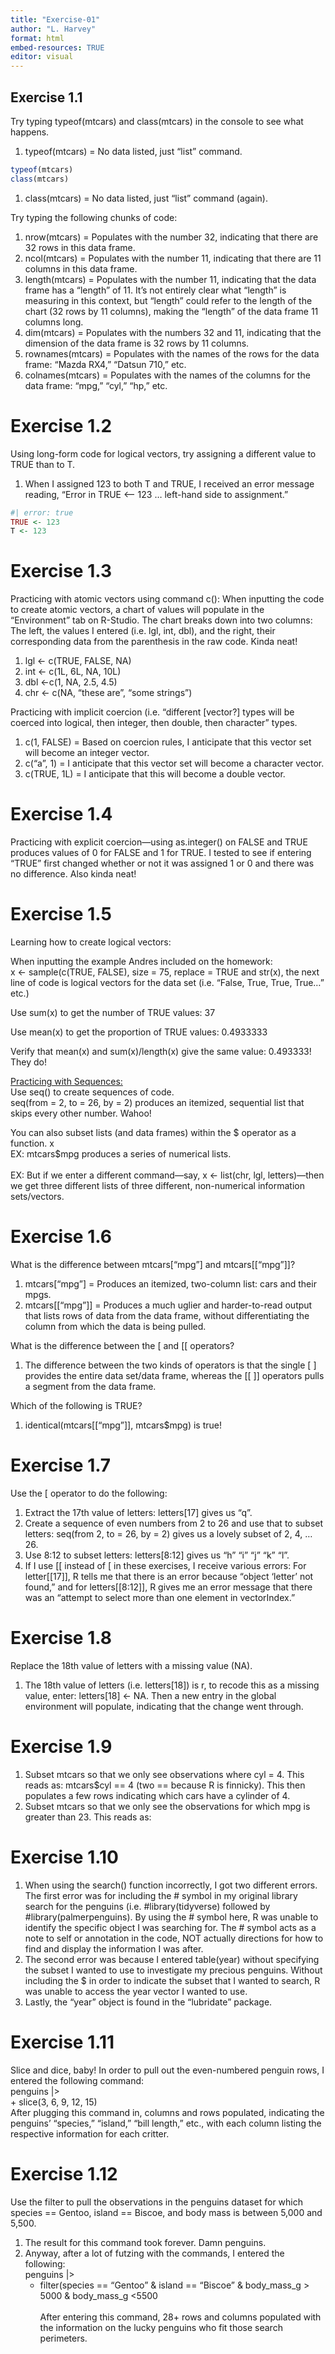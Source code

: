 ```yaml
---
title: "Exercise-01"
author: "L. Harvey"
format: html
embed-resources: TRUE
editor: visual
---
```


## Exercise 1.1

Try typing typeof(mtcars) and class(mtcars) in the console to see what happens.

1.  typeof(mtcars) = No data listed, just "list" command.

```r
typeof(mtcars)
class(mtcars)
```

1.  class(mtcars) = No data listed, just "list" command (again).

Try typing the following chunks of code:

1.  nrow(mtcars) = Populates with the number 32, indicating that there are 32 rows in this data frame.
2.  ncol(mtcars) = Populates with the number 11, indicating that there are 11 columns in this data frame.
3.  length(mtcars) = Populates with the number 11, indicating that the data frame has a "length" of 11. It's not entirely clear what "length" is measuring in this context, but "length" could refer to the length of the chart (32 rows by 11 columns), making the "length" of the data frame 11 columns long.
4.  dim(mtcars) = Populates with the numbers 32 and 11, indicating that the dimension of the data frame is 32 rows by 11 columns.
5.  rownames(mtcars) = Populates with the names of the rows for the data frame: "Mazda RX4," "Datsun 710," etc.
6.  colnames(mtcars) = Populates with the names of the columns for the data frame: "mpg," "cyl," "hp," etc.

# Exercise 1.2

Using long-form code for logical vectors, try assigning a different value to TRUE than to T.

1.  When I assigned 123 to both T and TRUE, I received an error message reading, "Error in TRUE \<\-- 123 ... left-hand side to assignment."

```r
#| error: true
TRUE <- 123
T <- 123
```

# Exercise 1.3

Practicing with atomic vectors using command c(): When inputting the code to create atomic vectors, a chart of values will populate in the "Environment" tab on R-Studio. The chart breaks down into two columns: The left, the values I entered (i.e. lgl, int, dbl), and the right, their corresponding data from the parenthesis in the raw code. Kinda neat!

1.  lgl \<- c(TRUE, FALSE, NA)
2.  int \<- c(1L, 6L, NA, 10L)
3.  dbl \<-c(1, NA, 2.5, 4.5)
4.  chr \<- c(NA, "these are", "some strings")

Practicing with implicit coercion (i.e. "different \[vector?\] types will be coerced into logical, then integer, then double, then character" types.

1.  c(1, FALSE) = Based on coercion rules, I anticipate that this vector set will become an integer vector.
2.  c("a", 1) = I anticipate that this vector set will become a character vector.
3.  c(TRUE, 1L) = I anticipate that this will become a double vector.

# Exercise 1.4

Practicing with explicit coercion---using as.integer() on FALSE and TRUE produces values of 0 for FALSE and 1 for TRUE. I tested to see if entering "TRUE" first changed whether or not it was assigned 1 or 0 and there was no difference. Also kinda neat!

# Exercise 1.5

Learning how to create logical vectors:

When inputting the example Andres included on the homework:\
x \<- sample(c(TRUE, FALSE), size = 75, replace = TRUE and str(x), the next line of code is logical vectors for the data set (i.e. "False, True, True, True..." etc.)

Use sum(x) to get the number of TRUE values: 37

Use mean(x) to get the proportion of TRUE values: 0.4933333

Verify that mean(x) and sum(x)/length(x) give the same value: 0.493333! They do!

[Practicing with Sequences:]{.underline}\
Use seq() to create sequences of code.\
seq(from = 2, to = 26, by = 2) produces an itemized, sequential list that skips every other number. Wahoo!

You can also subset lists (and data frames) within the \$ operator as a function. x\
EX: mtcars\$mpg produces a series of numerical lists.\
\
EX: But if we enter a different command---say, x \<- list(chr, lgl, letters)---then we get three different lists of three different, non-numerical information sets/vectors.

# Exercise 1.6

What is the difference between mtcars\["mpg"\] and mtcars\[\["mpg"\]\]?

1.  mtcars\["mpg"\] = Produces an itemized, two-column list: cars and their mpgs.
2.  mtcars\[\["mpg"\]\] = Produces a much uglier and harder-to-read output that lists rows of data from the data frame, without differentiating the column from which the data is being pulled.

What is the difference between the \[ and \[\[ operators?

1.  The difference between the two kinds of operators is that the single \[ \] provides the entire data set/data frame, whereas the \[\[ \]\] operators pulls a segment from the data frame.

Which of the following is TRUE?

1.  identical(mtcars\[\["mpg"\]\], mtcars\$mpg) is true!

# Exercise 1.7

Use the \[ operator to do the following:

1.  Extract the 17th value of letters: letters\[17\] gives us "q".
2.  Create a sequence of even numbers from 2 to 26 and use that to subset letters: seq(from 2, to = 26, by = 2) gives us a lovely subset of 2, 4, ... 26.
3.  Use 8:12 to subset letters: letters\[8:12\] gives us "h" "i" "j" "k" "l".
4.  If I use \[\[ instead of \[ in these exercises, I receive various errors: For letter\[\[17\]\], R tells me that there is an error because "object 'letter' not found," and for letters\[\[8:12\]\], R gives me an error message that there was an "attempt to select more than one element in vectorIndex."

# Exercise 1.8

Replace the 18th value of letters with a missing value (NA).

1.  The 18th value of letters (i.e. letters\[18\]) is r, to recode this as a missing value, enter: letters\[18\] \<- NA. Then a new entry in the global environment will populate, indicating that the change went through.

# Exercise 1.9

1.  Subset mtcars so that we only see observations where cyl = 4. This reads as: mtcars\$cyl == 4 (two == because R is finnicky). This then populates a few rows indicating which cars have a cylinder of 4.
2.  Subset mtcars so that we only see the observations for which mpg is greater than 23. This reads as:

# Exercise 1.10

1.  When using the search() function incorrectly, I got two different errors. The first error was for including the \# symbol in my original library search for the penguins (i.e. #library(tidyverse) followed by #library(palmerpenguins). By using the \# symbol here, R was unable to identify the specific object I was searching for. The \# symbol acts as a note to self or annotation in the code, NOT actually directions for how to find and display the information I was after.
2.  The second error was because I entered table(year) without specifying the subset I wanted to use to investigate my precious penguins. Without including the \$ in order to indicate the subset that I wanted to search, R was unable to access the year vector I wanted to use.
3.  Lastly, the "year" object is found in the "lubridate" package.

# Exercise 1.11

Slice and dice, baby! In order to pull out the even-numbered penguin rows, I entered the following command:\
penguins \|\>\
+ slice(3, 6, 9, 12, 15)\
After plugging this command in, columns and rows populated, indicating the penguins' "species," "island," "bill length," etc., with each column listing the respective information for each critter.

# Exercise 1.12

Use the filter to pull the observations in the penguins dataset for which species == Gentoo, island == Biscoe, and body mass is between 5,000 and 5,500.

1.  The result for this command took forever. Damn penguins.
2.  Anyway, after a lot of futzing with the commands, I entered the following:\
    penguins \|\>\
    -   filter(species == "Gentoo" & island == "Biscoe" & body_mass_g \> 5000 & body_mass_g \<5500\
        \
        After entering this command, 28+ rows and columns populated with the information on the lucky penguins who fit those search perimeters.
